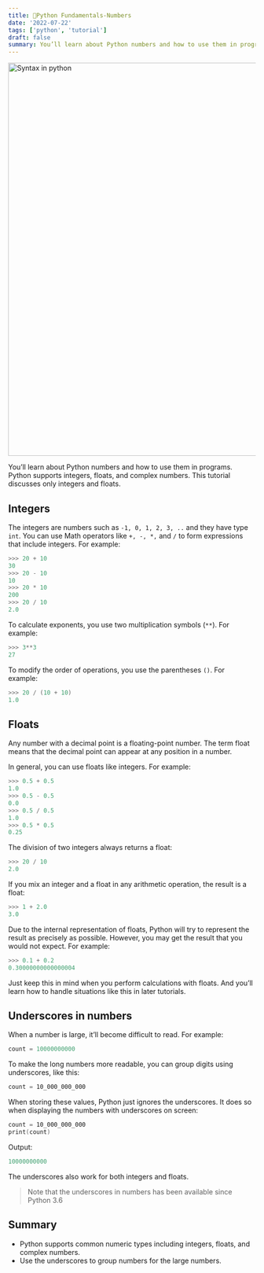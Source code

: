 ```yaml
---
title: 🐍Python Fundamentals-Numbers
date: '2022-07-22'
tags: ['python', 'tutorial']
draft: false
summary: You’ll learn about Python numbers and how to use them in programs.
---
```


<div className="grid place-items-center">
  <img
    className="inline rounded-lg"
    src="https://raw.githubusercontent.com/fiqgant/fiqlab/main/public/static/images/blog/python_syntax_sample.png"
    alt="Syntax in python"
    width="800"
    height="800"
  />
</div>

You’ll learn about Python numbers and how to use them in programs.
Python supports integers, floats, and complex numbers. This tutorial discusses only integers and floats.

## Integers
The integers are numbers such as `-1, 0, 1, 2, 3, ..` and they have type `int`.
You can use Math operators like `+, -, *,` and `/` to form expressions that include integers. For example:


```powershell
>>> 20 + 10
30
>>> 20 - 10
10
>>> 20 * 10
200
>>> 20 / 10
2.0
```

To calculate exponents, you use two multiplication symbols (`**`). For example:

```powershell
>>> 3**3
27
```

To modify the order of operations, you use the parentheses `()`. For example:

```powershell
>>> 20 / (10 + 10)
1.0
```

## Floats
Any number with a decimal point is a floating-point number. The term float means that the decimal point can appear at any position in a number.

In general, you can use floats like integers. For example:

```powershell
>>> 0.5 + 0.5
1.0
>>> 0.5 - 0.5
0.0
>>> 0.5 / 0.5
1.0
>>> 0.5 * 0.5
0.25
```

The division of two integers always returns a float:

```powershell
>>> 20 / 10
2.0
```

If you mix an integer and a float in any arithmetic operation, the result is a float:

```powershell
>>> 1 + 2.0
3.0
```

Due to the internal representation of floats, Python will try to represent the result as precisely as possible. However, you may get the result that you would not expect. For example:

```powershell
>>> 0.1 + 0.2
0.30000000000000004
```

Just keep this in mind when you perform calculations with floats. And you’ll learn how to handle situations like this in later tutorials.

## Underscores in numbers

When a number is large, it’ll become difficult to read. For example:

```powershell
count = 10000000000
```

To make the long numbers more readable, you can group digits using underscores, like this:

```powershell
count = 10_000_000_000
```

When storing these values, Python just ignores the underscores. It does so when displaying the numbers with underscores on screen:

```powershell
count = 10_000_000_000
print(count)
```

Output:

```powershell
10000000000
```

The underscores also work for both integers and floats.

> Note that the underscores in numbers has been available since Python 3.6

## Summary
- Python supports common numeric types including integers, floats, and complex numbers.
- Use the underscores to group numbers for the large numbers.
